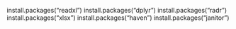install.packages("readxl")
install.packages("dplyr")
install.packages("radr")
install.packages("xlsx")
install.packages("haven")
install.packages("janitor")


